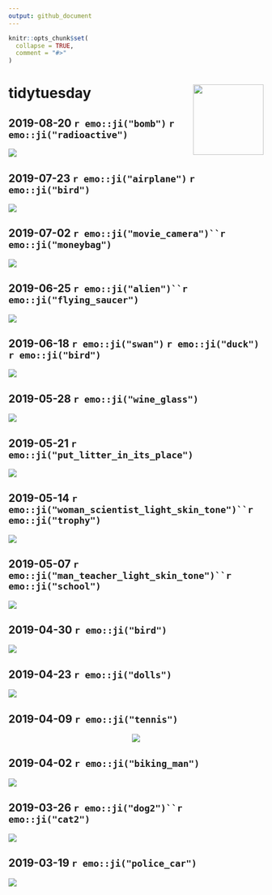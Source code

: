 ```yaml
---
output: github_document
---
```


<!-- README.md is generated from README.Rmd. Please edit that file -->

```r
knitr::opts_chunk$set(
  collapse = TRUE,
  comment = "#>"
)
```


# tidytuesday <a href='https://github.com/rfordatascience/tidytuesday' target='_blank'><img src='tt_hex.png' align="right" height="139" /></a>



## 2019-08-20 `r emo::ji("bomb")` `r emo::ji("radioactive")`

<a href='scripts/script_2019-08-20.R' target='_blank'><img src="plots/plot_2019-08-20.png" align="center"/></a>

## 2019-07-23 `r emo::ji("airplane")` `r emo::ji("bird")`

<a href='scripts/script_2019-07-23.R' target='_blank'><img src="plots/plot_2019-07-23.png" align="center"/></a>

## 2019-07-02 `r emo::ji("movie_camera")``r emo::ji("moneybag")` 

<a href='scripts/script_2019-07-02.R' target='_blank'><img src="plots/plot_2019-07-02.png" align="center"/></a>

## 2019-06-25 `r emo::ji("alien")``r emo::ji("flying_saucer")` 

<a href='scripts/script_2019-06-25.R' target='_blank'><img src="plots/plot_2019-06-25.gif" align="center"/></a>

## 2019-06-18 `r emo::ji("swan")` `r emo::ji("duck")` `r emo::ji("bird")`

<a href='scripts/script_2019-06-18.R' target='_blank'><img src="plots/plot_2019-06-18.png" align="center"/></a>


## 2019-05-28 `r emo::ji("wine_glass")`

<a href='scripts/script_2019-05-28.R' target='_blank'><img src="plots/plot_2019-05-28.png" align="center"/></a>

## 2019-05-21 `r emo::ji("put_litter_in_its_place")`

<a href='scripts/script_2019-05-21.R' target='_blank'><img src="plots/plot_2019-05-21.png" align="center"/></a>

## 2019-05-14 `r emo::ji("woman_scientist_light_skin_tone")``r emo::ji("trophy")`

<a href='scripts/script_2019-05-14.R' target='_blank'><img src="plots/plot_2019-05-14.png" align="center"/></a>

## 2019-05-07 `r emo::ji("man_teacher_light_skin_tone")``r emo::ji("school")`

<a href='scripts/script_2019-05-07.R' target='_blank'><img src="plots/plot_2019-05-07.png" align="center"/></a>

## 2019-04-30 `r emo::ji("bird")`

<a href='scripts/script_2019-04-30.R' target='_blank'><img src="plots/plot_2019-04-30.png" align="center"/></a>

## 2019-04-23 `r emo::ji("dolls")`

<a href='scripts/script_2019-04-23.R' target='_blank'><img src="plots/plot_2019-04-23.png" align="center"/></a>

## 2019-04-09 `r emo::ji("tennis")`

<center>
<a href='scripts/script_2019-04-09.R' target='_blank'><img src="plots/plot_2019-04-09.gif" align="center"/></a>
</center>

## 2019-04-02 `r emo::ji("biking_man")`

<a href='scripts/script_2019-04-02.R' target='_blank'><img src="plots/plot_2019-04-02.png" align="center"/></a>

## 2019-03-26 `r emo::ji("dog2")``r emo::ji("cat2")`

<a href='scripts/script_2019-03-26.R' target='_blank'><img src="plots/plot_2019-03-26.png" align="center"/></a>

## 2019-03-19 `r emo::ji("police_car")`

<a href='scripts/script_2019-03-19.R' target='_blank'><img src="plots/plot_2019-03-19.png" align="center"/></a>
